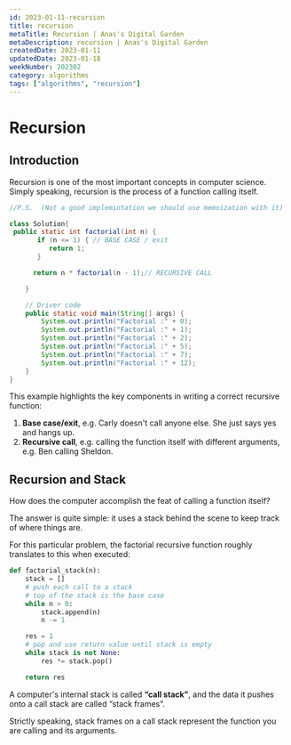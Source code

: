 ```yaml
---
id: 2023-01-11-recursion
title: recursion
metaTitle: Recursion | Anas's Digital Garden
metaDescription: recursion | Anas's Digital Garden
createdDate: 2023-01-11
updatedDate: 2023-01-18
weekNumber: 202302
category: algorithms
tags: ["algorithms", "recursion"]
---
```


# Recursion

## Introduction

Recursion is one of the most important concepts in computer science. Simply speaking, recursion is the process of a function calling itself.

```java
//P.S.  (Not a good implemintation we should use memoization with it)

class Solution{
 public static int factorial(int n) {
       if (n <= 1) { // BASE CASE / exit
          return 1;
       }

      return n * factorial(n - 1);// RECURSIVE CALL

    }

    // Driver code
    public static void main(String[] args) {
        System.out.println("Factorial :" + 0);
        System.out.println("Factorial :" + 1);
        System.out.println("Factorial :" + 2);
        System.out.println("Factorial :" + 5);
        System.out.println("Factorial :" + 7);
        System.out.println("Factorial :" + 12);
    }
}
```

This example highlights the key components in writing a correct recursive function:

1. **Base case/exit**, e.g. Carly doesn't call anyone else. She just says yes and hangs up.
2. **Recursive call**, e.g. calling the function itself with different arguments, e.g. Ben calling Sheldon.

## Recursion and Stack

How does the computer accomplish the feat of calling a function itself?

The answer is quite simple: it uses a stack behind the scene to keep track of where things are.

For this particular problem, the factorial recursive function roughly translates to this when executed:

```python
def factorial_stack(n):
    stack = []
    # push each call to a stack
    # top of the stack is the base case
    while n > 0:
        stack.append(n)
        n -= 1

    res = 1
    # pop and use return value until stack is empty
    while stack is not None:
        res *= stack.pop()

    return res

```

A computer's internal stack is called **“call stack”**, and the data it pushes onto a call stack are called “stack frames”.

Strictly speaking, stack frames on a call stack represent the function you are calling and its arguments.
